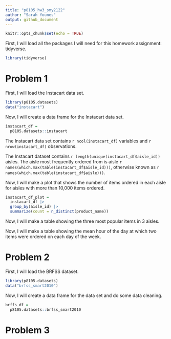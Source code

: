 ```yaml
---
title: "p8105_hw3_smy2122"
author: "Sarah Younes"
output: github_document
---
```


```r
knitr::opts_chunk$set(echo = TRUE)
```

First, I will load all the packages I will need for this homework assignment: tidyverse.

```r
library(tidyverse)
```

# Problem 1

First, I will load the Instacart data set.

```r
library(p8105.datasets)
data("instacart")
```

Now, I will create a data frame for the Instacart data set.

```r
instacart_df =
  p8105.datasets::instacart
```

The Instacart data set contains `r ncol(instacart_df)` variables and `r nrow(instacart_df)` observations.

The Instacart dataset contains `r length(unique(instacart_df$aisle_id))` aisles. The aisle most frequently ordered from is aisle `r names(which.max(table(instacart_df$aisle_id)))`, otherwise known as `r names(which.max(table(instacart_df$aisle)))`.

Now, I will make a plot that shows the number of items ordered in each aisle for aisles with more than 10,000 items ordered.

```r
instacart_df_plot =
  instacart_df |>
  group_by(aisle_id) |>
  summarize(count = n_distinct(product_name))
```

Now, I will make a table showing the three most popular items in 3 aisles.

Now, I will make a table showing the mean hour of the day at which two items were ordered on each day of the week.

# Problem 2

First, I will load the BRFSS dataset.

```r
library(p8105.datasets)
data("brfss_smart2010")
```

Now, I will create a data frame for the data set and do some data cleaning.

```r
brffs_df =
  p8105.datasets::brfss_smart2010
```

# Problem 3